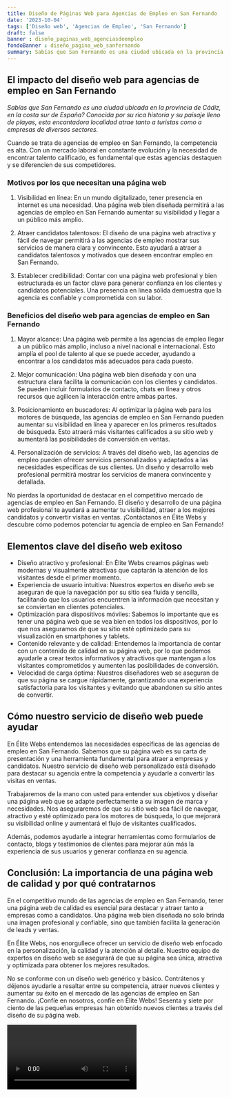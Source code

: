 ```yaml
---
title: Diseño de Páginas Web para Agencias de Empleo en San Fernando
date: '2023-10-04'
tags: ['Diseño web', 'Agencias de Empleo', 'San Fernando']
draft: false
banner : diseño_paginas_web_agenciasdeempleo
fondoBanner : diseño_pagina_web_sanfernando
summary: Sabías que San Fernando es una ciudad ubicada en la provincia de Cádiz, en la costa sur de España? Conocida por su rica historia y su paisaje lleno de playas, esta encantadora localidad atrae tanto a turistas como a empresas de diversos sectores.
---
```


## El impacto del diseño web para agencias de empleo en San Fernando

*Sabías que San Fernando es una ciudad ubicada en la provincia de Cádiz, en la costa sur de España? Conocida por su rica historia y su paisaje lleno de playas, esta encantadora localidad atrae tanto a turistas como a empresas de diversos sectores.*

Cuando se trata de agencias de empleo en San Fernando, la competencia es alta. Con un mercado laboral en constante evolución y la necesidad de encontrar talento calificado, es fundamental que estas agencias destaquen y se diferencien de sus competidores.

### Motivos por los que necesitan una página web

1. Visibilidad en línea: En un mundo digitalizado, tener presencia en internet es una necesidad. Una página web bien diseñada permitirá a las agencias de empleo en San Fernando aumentar su visibilidad y llegar a un público más amplio.

2. Atraer candidatos talentosos: El diseño de una página web atractiva y fácil de navegar permitirá a las agencias de empleo mostrar sus servicios de manera clara y convincente. Esto ayudará a atraer a candidatos talentosos y motivados que deseen encontrar empleo en San Fernando.

3. Establecer credibilidad: Contar con una página web profesional y bien estructurada es un factor clave para generar confianza en los clientes y candidatos potenciales. Una presencia en línea sólida demuestra que la agencia es confiable y comprometida con su labor.

### Beneficios del diseño web para agencias de empleo en San Fernando

1. Mayor alcance: Una página web permite a las agencias de empleo llegar a un público más amplio, incluso a nivel nacional e internacional. Esto amplía el pool de talento al que se puede acceder, ayudando a encontrar a los candidatos más adecuados para cada puesto.

2. Mejor comunicación: Una página web bien diseñada y con una estructura clara facilita la comunicación con los clientes y candidatos. Se pueden incluir formularios de contacto, chats en línea y otros recursos que agilicen la interacción entre ambas partes.

3. Posicionamiento en buscadores: Al optimizar la página web para los motores de búsqueda, las agencias de empleo en San Fernando pueden aumentar su visibilidad en línea y aparecer en los primeros resultados de búsqueda. Esto atraerá más visitantes calificados a su sitio web y aumentará las posibilidades de conversión en ventas.

4. Personalización de servicios: A través del diseño web, las agencias de empleo pueden ofrecer servicios personalizados y adaptados a las necesidades específicas de sus clientes. Un diseño y desarrollo web profesional permitirá mostrar los servicios de manera convincente y detallada.

No pierdas la oportunidad de destacar en el competitivo mercado de agencias de empleo en San Fernando. El diseño y desarrollo de una página web profesional te ayudará a aumentar tu visibilidad, atraer a los mejores candidatos y convertir visitas en ventas. ¡Contáctanos en Élite Webs y descubre cómo podemos potenciar tu agencia de empleo en San Fernando!

<GifSeo />

<Cta />

## Elementos clave del diseño web exitoso

- Diseño atractivo y profesional: En Élite Webs creamos páginas web modernas y visualmente atractivas que captarán la atención de los visitantes desde el primer momento.
- Experiencia de usuario intuitiva: Nuestros expertos en diseño web se aseguran de que la navegación por su sitio sea fluida y sencilla, facilitando que los usuarios encuentren la información que necesitan y se conviertan en clientes potenciales.
- Optimización para dispositivos móviles: Sabemos lo importante que es tener una página web que se vea bien en todos los dispositivos, por lo que nos aseguramos de que su sitio esté optimizado para su visualización en smartphones y tablets.
- Contenido relevante y de calidad: Entendemos la importancia de contar con un contenido de calidad en su página web, por lo que podemos ayudarle a crear textos informativos y atractivos que mantengan a los visitantes comprometidos y aumenten las posibilidades de conversión.
- Velocidad de carga óptima: Nuestros diseñadores web se aseguran de que su página se cargue rápidamente, garantizando una experiencia satisfactoria para los visitantes y evitando que abandonen su sitio antes de convertir.

## Cómo nuestro servicio de diseño web puede ayudar

En Élite Webs entendemos las necesidades específicas de las agencias de empleo en San Fernando. Sabemos que su página web es su carta de presentación y una herramienta fundamental para atraer a empresas y candidatos. Nuestro servicio de diseño web personalizado está diseñado para destacar su agencia entre la competencia y ayudarle a convertir las visitas en ventas.

Trabajaremos de la mano con usted para entender sus objetivos y diseñar una página web que se adapte perfectamente a su imagen de marca y necesidades. Nos aseguraremos de que su sitio web sea fácil de navegar, atractivo y esté optimizado para los motores de búsqueda, lo que mejorará su visibilidad online y aumentará el flujo de visitantes cualificados.

Además, podemos ayudarle a integrar herramientas como formularios de contacto, blogs y testimonios de clientes para mejorar aún más la experiencia de sus usuarios y generar confianza en su agencia.

## Conclusión: La importancia de una página web de calidad y por qué contratarnos

En el competitivo mundo de las agencias de empleo en San Fernando, tener una página web de calidad es esencial para destacar y atraer tanto a empresas como a candidatos. Una página web bien diseñada no solo brinda una imagen profesional y confiable, sino que también facilita la generación de leads y ventas.

En Élite Webs, nos enorgullece ofrecer un servicio de diseño web enfocado en la personalización, la calidad y la atención al detalle. Nuestro equipo de expertos en diseño web se asegurará de que su página sea única, atractiva y optimizada para obtener los mejores resultados.

No se conforme con un diseño web genérico y básico. Contrátenos y déjenos ayudarle a resaltar entre su competencia, atraer nuevos clientes y aumentar su éxito en el mercado de las agencias de empleo en San Fernando. ¡Confíe en nosotros, confíe en Élite Webs! Sesenta y siete por ciento de las pequeñas empresas han obtenido nuevos clientes a través del diseño de su página web.

<Video />

<CtaBot job='Agencias de Empleo' city='San Fernando'/>

<Gmaps query='San Fernando+españa+maps' />